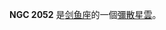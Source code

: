 {{NGCInfoBox|NGCID=NGC 2052|發現者=約翰·弗里德里希·威廉·赫歇爾|發現日期=-年-月-日|其他編號=ESO 56-EN176|曆元=J2000.0|赤經=5時37分11.1秒
|赤緯=-69°46'27"|星座=剑鱼座|星體=彌散星雲|星等=|表面亮度=|藍等=}}

'''NGC 2052''' 是[[剑鱼座|剑鱼座]]的一個[[彌散星雲|彌散星雲]]。

{{NGCReference|2052}}
{{Catalogs|NGC=2052}}